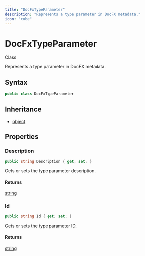 ```yaml
---
title: "DocFxTypeParameter"
description: "Represents a type parameter in DocFX metadata."
icon: "cube"
---
```


# DocFxTypeParameter

<Badge variant="outline">Class</Badge>

Represents a type parameter in DocFX metadata.

## Syntax

```csharp
public class DocFxTypeParameter
```

## Inheritance

- [object](https://learn.microsoft.com/dotnet/api/system.object)

## Properties

### Description

```csharp
public string Description { get; set; }
```

Gets or sets the type parameter description.

#### Returns

[string](https://learn.microsoft.com/dotnet/api/system.string)

### Id

```csharp
public string Id { get; set; }
```

Gets or sets the type parameter ID.

#### Returns

[string](https://learn.microsoft.com/dotnet/api/system.string)


